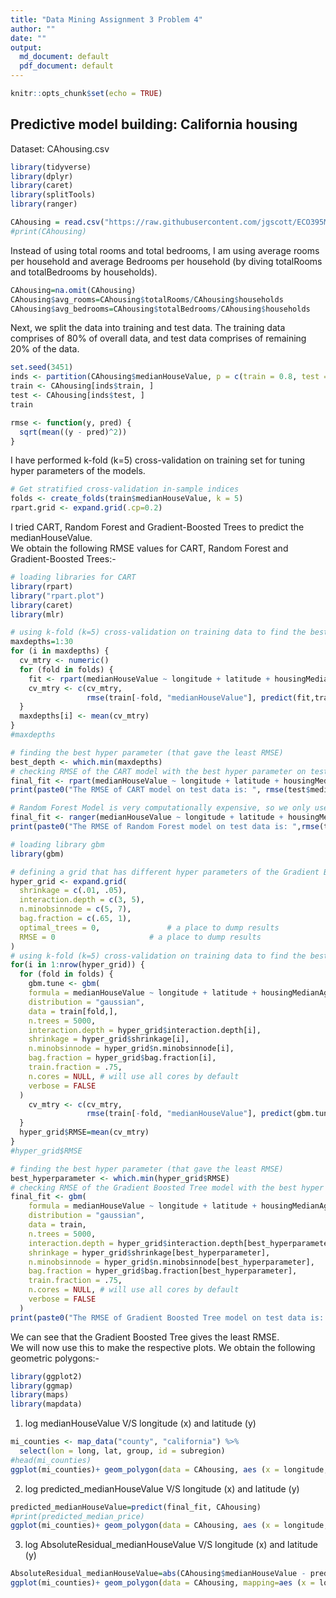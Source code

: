 ---
title: "Data Mining Assignment 3 Problem 4"
author: ""
date: ""
output:
  md_document: default
  pdf_document: default
---
```{r setup, include=FALSE}
knitr::opts_chunk$set(echo = TRUE)
```
## Predictive model building: California housing    
Dataset: CAhousing.csv   
```{r 4.loading libraries, echo=FALSE, message=FALSE, warning=FALSE}
library(tidyverse)
library(dplyr)
library(caret)
library(splitTools)
library(ranger)
```
```{r 4.reading dataset, echo=FALSE, message=FALSE, warning=FALSE}
CAhousing = read.csv("https://raw.githubusercontent.com/jgscott/ECO395M/master/data/CAhousing.csv")
#print(CAhousing)
```
Instead of using total rooms and total bedrooms, I am using average rooms per household and average Bedrooms per household (by diving totalRooms and totalBedrooms by households).   
```{r 4.feature engineering, echo=FALSE, message=FALSE, warning=FALSE}
CAhousing=na.omit(CAhousing)
CAhousing$avg_rooms=CAhousing$totalRooms/CAhousing$households
CAhousing$avg_bedrooms=CAhousing$totalBedrooms/CAhousing$households
```
Next, we split the data into training and test data. The training data comprises of 80% of overall data, and test data comprises of remaining 20% of the data. 
```{r 4.partitioning data set into training and test data, echo=FALSE, message=FALSE, warning=FALSE}
set.seed(3451)
inds <- partition(CAhousing$medianHouseValue, p = c(train = 0.8, test = 0.2))
train <- CAhousing[inds$train, ]
test <- CAhousing[inds$test, ]
train
```
```{r 4.defining the function that calculates root mean squared error, echo=FALSE, message=FALSE, warning=FALSE}
rmse <- function(y, pred) {
  sqrt(mean((y - pred)^2))
}
```
I have performed k-fold (k=5) cross-validation on training set for tuning hyper parameters of the models.  
```{r 4.creating folds for cross-validation of training set, echo=FALSE, message=FALSE, warning=FALSE}
# Get stratified cross-validation in-sample indices
folds <- create_folds(train$medianHouseValue, k = 5)
rpart.grid <- expand.grid(.cp=0.2)
```
I tried CART, Random Forest and Gradient-Boosted Trees to predict the medianHouseValue.  
We obtain the following RMSE values for CART, Random Forest and Gradient-Boosted Trees:-  
```{r 4.Model 1: CART, echo=FALSE, message=FALSE, warning=FALSE}
# loading libraries for CART
library(rpart)
library("rpart.plot")
library(caret)
library(mlr)
```
```{r 4.CART 2, echo=FALSE, message=FALSE, warning=FALSE}
# using k-fold (k=5) cross-validation on training data to find the best maxdepth of CART.
maxdepths=1:30
for (i in maxdepths) {
  cv_mtry <- numeric()
  for (fold in folds) {
    fit <- rpart(medianHouseValue ~ longitude + latitude + housingMedianAge + population + avg_bedrooms + avg_rooms + medianIncome,method="anova", data = train[fold, ], maxdepth=i)
    cv_mtry <- c(cv_mtry, 
                 rmse(train[-fold, "medianHouseValue"], predict(fit,train[fold,])))
  }
  maxdepths[i] <- mean(cv_mtry)
}
#maxdepths
```
```{r 4.CART 3, echo=FALSE, message=FALSE, warning=FALSE, echo=FALSE, message=FALSE, warning=FALSE}
# finding the best hyper parameter (that gave the least RMSE)
best_depth <- which.min(maxdepths)
# checking RMSE of the CART model with the best hyper parameter on test data
final_fit <- rpart(medianHouseValue ~ longitude + latitude + housingMedianAge + population + avg_bedrooms + avg_rooms + medianIncome,method="anova", data = train, maxdepth=best_depth)
print(paste0("The RMSE of CART model on test data is: ", rmse(test$medianHouseValue, predict(final_fit, test))))
```
```{r 4.Random Forest 2, echo=FALSE, message=FALSE, warning=FALSE}
# Random Forest Model is very computationally expensive, so we only used 5000 observations of training set
final_fit <- ranger(medianHouseValue ~ longitude + latitude + housingMedianAge + population + avg_bedrooms + avg_rooms + medianIncome, data = train[1:5000,])
print(paste0("The RMSE of Random Forest model on test data is: ",rmse(test$medianHouseValue, predict(final_fit, test)$predictions)))
```
```{r 4.Gradient Boosted Tree 1, echo=FALSE, message=FALSE, warning=FALSE}
# loading library gbm
library(gbm)
```
```{r 4.Gradient Boosted Tree 2, echo=FALSE, message=FALSE, warning=FALSE}
# defining a grid that has different hyper parameters of the Gradient Boosted Tree
hyper_grid <- expand.grid(
  shrinkage = c(.01, .05),
  interaction.depth = c(3, 5),
  n.minobsinnode = c(5, 7),
  bag.fraction = c(.65, 1), 
  optimal_trees = 0,               # a place to dump results
  RMSE = 0                     # a place to dump results
)
# using k-fold (k=5) cross-validation on training data to find the best hyper parameters of the Gradient Boosted Tree
for(i in 1:nrow(hyper_grid)) {
  for (fold in folds) {
    gbm.tune <- gbm(
    formula = medianHouseValue ~ longitude + latitude + housingMedianAge + population + avg_bedrooms + avg_rooms + medianIncome,
    distribution = "gaussian",
    data = train[fold,],
    n.trees = 5000,
    interaction.depth = hyper_grid$interaction.depth[i],
    shrinkage = hyper_grid$shrinkage[i],
    n.minobsinnode = hyper_grid$n.minobsinnode[i],
    bag.fraction = hyper_grid$bag.fraction[i],
    train.fraction = .75,
    n.cores = NULL, # will use all cores by default
    verbose = FALSE
  )
    cv_mtry <- c(cv_mtry, 
                 rmse(train[-fold, "medianHouseValue"], predict(gbm.tune, train[-fold, ])))
  }
  hyper_grid$RMSE=mean(cv_mtry)
}
#hyper_grid$RMSE
```
```{r 4.Gradient Boosted Tree 3, echo=FALSE, message=FALSE, warning=FALSE}
# finding the best hyper parameter (that gave the least RMSE)
best_hyperparameter <- which.min(hyper_grid$RMSE)
# checking RMSE of the Gradient Boosted Tree model with the best hyper parameter on test data
final_fit <- gbm(
    formula = medianHouseValue ~ longitude + latitude + housingMedianAge + population + avg_bedrooms + avg_rooms + medianIncome,
    distribution = "gaussian",
    data = train,
    n.trees = 5000,
    interaction.depth = hyper_grid$interaction.depth[best_hyperparameter],
    shrinkage = hyper_grid$shrinkage[best_hyperparameter],
    n.minobsinnode = hyper_grid$n.minobsinnode[best_hyperparameter],
    bag.fraction = hyper_grid$bag.fraction[best_hyperparameter],
    train.fraction = .75,
    n.cores = NULL, # will use all cores by default
    verbose = FALSE
  )
print(paste0("The RMSE of Gradient Boosted Tree model on test data is: ",rmse(test$medianHouseValue, predict(final_fit, test))))
```
We can see that the Gradient Boosted Tree gives the least RMSE.  \
We will now use this to make the respective plots. We obtain the following geometric polygons:-    
```{r 4.loading librries for maps, echo=FALSE, message=FALSE, warning=FALSE}
library(ggplot2)
library(ggmap)
library(maps)
library(mapdata)
```
1) log medianHouseValue V/S longitude (x) and latitude (y)  
```{r log medianHouseValue V/S longitude (x) and latitude (y), echo=FALSE, message=FALSE, warning=FALSE}
mi_counties <- map_data("county", "california") %>% 
  select(lon = long, lat, group, id = subregion)
#head(mi_counties)
ggplot(mi_counties)+ geom_polygon(data = CAhousing, aes (x = longitude, y = latitude, color=log(medianHouseValue)))+coord_quickmap()+coord_fixed(1.3)
```
2) log predicted_medianHouseValue V/S longitude (x) and latitude (y)  
```{r log predicted_medianHouseValue V/S longitude (x) and latitude (y), echo=FALSE, message=FALSE, warning=FALSE}
predicted_medianHouseValue=predict(final_fit, CAhousing)
#print(predicted_median_price)
ggplot(mi_counties)+ geom_polygon(data = CAhousing, aes (x = longitude, y = latitude, color=log(predicted_medianHouseValue)))+coord_quickmap()+coord_fixed(1.3)
```
3) log AbsoluteResidual_medianHouseValue V/S longitude (x) and latitude (y)  
```{r log AbsoluteResidual_medianHouseValue V/S longitude (x) and latitude (y), echo=FALSE, message=FALSE, warning=FALSE}
AbsoluteResidual_medianHouseValue=abs(CAhousing$medianHouseValue - predicted_medianHouseValue)
ggplot(mi_counties)+ geom_polygon(data = CAhousing, mapping=aes (x = longitude, y = latitude, color=log(AbsoluteResidual_medianHouseValue)))+coord_quickmap()+coord_fixed(1.3)
```